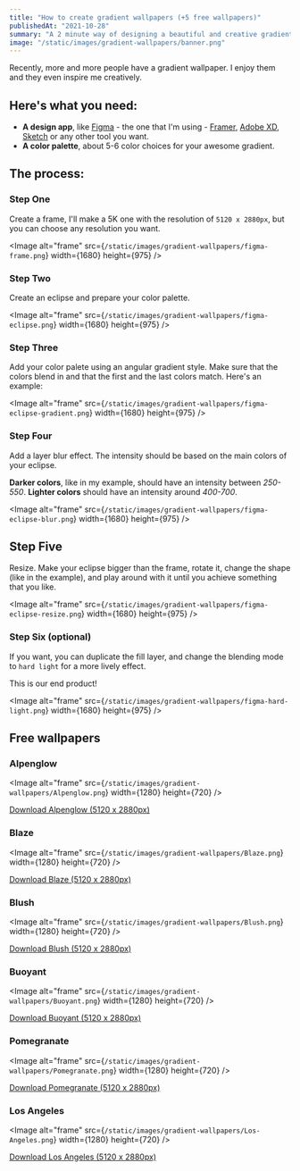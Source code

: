 ```yaml
---
title: "How to create gradient wallpapers (+5 free wallpapers)"
publishedAt: "2021-10-28"
summary: "A 2 minute way of designing a beautiful and creative gradient wallpaper"
image: "/static/images/gradient-wallpapers/banner.png"
---
```


Recently, more and more people have a gradient wallpaper. I enjoy them and they even inspire me creatively. 

## Here's what you need:
- **A design app**, like [Figma](https://www.figma.com) - the one that I'm using - [Framer](https://framer.com), [Adobe XD](https://www.adobe.com/products/xd.html), [Sketch](https://www.sketch.com) or any other tool you want.
- **A color palette**, about 5-6 color choices for your awesome gradient.

## The process:

### Step One

Create a frame, I'll make a 5K one with the resolution of ```5120 x 2880px```, but you can choose any resolution you want.

<Image
  alt="frame"
  src={`/static/images/gradient-wallpapers/figma-frame.png`}
	width={1680}
	height={975}
/>

### Step Two

Create an eclipse and prepare your color palette.

<Image
  alt="frame"
  src={`/static/images/gradient-wallpapers/figma-eclipse.png`}
	width={1680}
	height={975}
/>

### Step Three

Add your color palete using an angular gradient style. Make sure that the colors blend in and that the first and the last colors match. Here's an example: 

<Image
  alt="frame"
  src={`/static/images/gradient-wallpapers/figma-eclipse-gradient.png`}
	width={1680}
	height={975}
/>

### Step Four

Add a layer blur effect. The intensity should be based on the main colors of your eclipse.

**Darker colors**, like in my example, should have an intensity between *250-550*. **Lighter colors** should have an intensity around *400-700*.

<Image
  alt="frame"
  src={`/static/images/gradient-wallpapers/figma-eclipse-blur.png`}
	width={1680}
	height={975}
/>

## Step Five

Resize. Make your eclipse bigger than the frame, rotate it, change the shape (like in the example), and play around with it until you achieve something that you like.

<Image
  alt="frame"
  src={`/static/images/gradient-wallpapers/figma-eclipse-resize.png`}
	width={1680}
	height={975}
/>

### Step Six (optional)

If you want, you can duplicate the fill layer, and change the blending mode to ```hard light``` for a more lively effect.

This is our end product!

<Image
  alt="frame"
  src={`/static/images/gradient-wallpapers/figma-hard-light.png`}
	width={1680}
	height={975}
/>

## Free wallpapers

### Alpenglow

<Image
  alt="frame"
  src={`/static/images/gradient-wallpapers/Alpenglow.png`}
	width={1280}
	height={720}
/>

<a href="../../public/static/images/gradient-wallpapers/Alpenglow.png" download>Download Alpenglow (5120 x 2880px)</a>

### Blaze

<Image
  alt="frame"
  src={`/static/images/gradient-wallpapers/Blaze.png`}
	width={1280}
	height={720}
/>

<a href="../../public/static/images/gradient-wallpapers/Blaze.png" download>Download Blaze (5120 x 2880px)</a>

### Blush

<Image
  alt="frame"
  src={`/static/images/gradient-wallpapers/Blush.png`}
	width={1280}
	height={720}
/>

<a href="../../public/static/images/gradient-wallpapers/Blush.png" download>Download Blush (5120 x 2880px)</a>

### Buoyant 

<Image
  alt="frame"
  src={`/static/images/gradient-wallpapers/Buoyant.png`}
	width={1280}
	height={720}
/>

<a href="../../public/static/images/gradient-wallpapers/Buoyant.png" download>Download Buoyant (5120 x 2880px)</a>

### Pomegranate 

<Image
  alt="frame"
  src={`/static/images/gradient-wallpapers/Pomegranate.png`}
	width={1280}
	height={720}
/>

<a href="../../public/static/images/gradient-wallpapers/Pomegranate.png" download>Download Pomegranate (5120 x 2880px)</a>

### Los Angeles 

<Image
  alt="frame"
  src={`/static/images/gradient-wallpapers/Los-Angeles.png`}
	width={1280}
	height={720}
/>

<a href="../../public/static/images/gradient-wallpapers/Los-Angeles.png" download>Download Los Angeles (5120 x 2880px)</a>